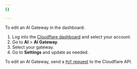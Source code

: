 ```yaml
---
{}

---
```



<Tabs> <TabItem label="Dashboard">

To edit an AI Gateway in the dashboard:

1. Log into the [Cloudflare dashboard](https://dash.cloudflare.com/) and select your account.
2. Go to **AI** > **AI Gateway**.
3. Select your gateway.
4. Go to **Settings** and update as needed.

</TabItem> <TabItem label="API">

To edit an AI Gateway, send a [`PUT` request](/api/operations/aig-config-update-gateway) to the Cloudflare API.

</TabItem> </Tabs>
